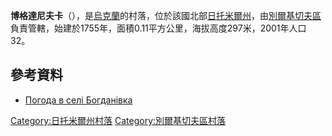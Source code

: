 {{coord|49|54|34|N|28|18|44|E|scale:30000|display=title}}

'''博格達尼夫卡'''（{{lang-uk|Богданівка}}），是[[烏克蘭|烏克蘭]]的村落，位於該國北部[[日托米爾州|日托米爾州]]，由[[別爾基切夫區|別爾基切夫區]]負責管轄，始建於1755年，面積0.11平方公里，海拔高度297米，2001年人口32。

==參考資料==
* [http://weather.in.ua/ua/zhitomirskaja/1614 Погода в селі Богданівка] {{Wayback|url=http://weather.in.ua/ua/zhitomirskaja/1614 |date=20111219135427 }}

{{DEFAULTSORT:Богданівка}}
[[Category:日托米爾州村落|Category:日托米爾州村落]]
[[Category:別爾基切夫區村落|Category:別爾基切夫區村落]]


{{Zhytomyr-geo-stub}}